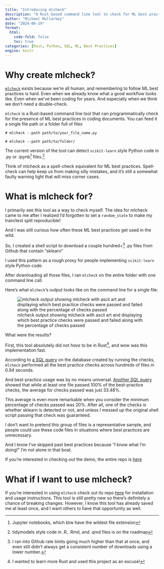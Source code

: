```yaml
---
title: "Introducing mlcheck"
description: "A Rust-based command line tool to check for ML best practices"
author: "Michael Mullarkey"
date: "2024-06-19"
format: 
  html:
    code-fold: false
    toc: true
categories: [Rust, Python, SQL, ML, Best Practices]
engine: knitr
---
```


# Why create mlcheck?

[`mlcheck`](https://github.com/mcmullarkey/mlcheck){target="_blank"} exists because we're all human, and remembering to follow ML best practices is hard. Even when we already know what a good workflow looks like. Even when we've been coding for years. And especially when we think we don't need a double-check.

`mlcheck` is a Rust-based command line tool that can programmatically check for the presence of ML best practices in coding documents. You can feed it a single file path or a folder full of files

```shell

# mlcheck --path path/to/your_file_name.py

```

```shell

# mlcheck --path path/to/folder/

```

The current version of the tool can detect `scikit-learn` style Python code in .py or .ipynb[^1] files.[^2]

Think of mlcheck as a spell-check equivalent for ML best practices. Spell-check can help keep us from making silly mistakes, and it's still a somewhat faulty warning light that will miss corner cases.

# What is mlcheck for?

I primarily see this tool as a way to check myself. The idea for mlcheck came to me after I realized I'd forgotten to set a `random_state` to make my train/test split reproducible!

And I was still curious how often these ML best practices get used in the wild. 

So, I created a shell script to download a couple hundred+[^3] .py files from Github that contain "sklearn" 

I used this pattern as a rough proxy for people implementing `scikit-learn` style Python code.

After downloading all those files, I ran `mlcheck` on the entire folder with one command line call.

Here's what `mlcheck`'s output looks like on the command line for a single file:

![mlcheck output showing mlcheck with ascii art and displaying which best practice checks were passed and failed along with the percentage of checks passed](images/mlcheck_example_output.png)

What were the results?

First, this tool absolutely did not *have* to be in Rust[^4], and wow was this implementation fast.

According to [a SQL query](https://github.com/mcmullarkey/mlcheck_demo/blob/main/mlcheck_speed.sql){target="_blank"} on the database created by running the checks, `mlcheck` performed all the best practice checks across hundreds of files in 0.94 seconds.

And best-practice usage was by no means universal. [Another SQL query](https://github.com/mcmullarkey/mlcheck_demo/blob/main/mlcheck_analytics.sql){target="_blank"} showed that while at least one file passed 100% of the best-practice checks, the average for checks passed was just 33.48%. 

This average is even more remarkable when you consider the minimum percentage of checks passed was 20%. After all, one of the checks is whether sklearn is detected or not, and unless I messed up the original shell script passing that check was guaranteed.

I don't want to pretend this group of files is a representative sample, and people could use these code files in situations where best practices are unnecessary.

And I know I've skipped past best practices because "I know what I'm doing!" I'm not alone in that boat.

If you're interested in checking out the demo, the entire repo is [here](https://github.com/mcmullarkey/mlcheck_demo){target="_blank"}

# What if I want to use mlcheck?

If you're interested in using `mlcheck` check out its repo [here](https://github.com/mcmullarkey/mlcheck){target="_blank"} for installation and usage instructions. This tool is still pretty new so there's definitely a chance of breaking changes. However, I know this tool has already saved me at least once, and I want others to have that opportunity as well. 

[^1]: Jupyter notebooks, which btw have the wildest file extension

[^2]: tidymodels style code in .R, .Rmd, and .qmd files is on the roadmap

[^3]: I ran into Github rate limits going much higher than that at once, and even still didn't always get a consistent number of downloads using a lower number.

[^4]: I wanted to learn more Rust and used this project as an excuse!
